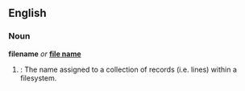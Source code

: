 ==English==

===Noun===
'''filename''' ''or'' '''[[file name]]'''
# {{computing}}: The name assigned to a collection of records (i.e. lines) within a filesystem.